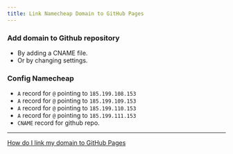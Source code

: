 ```yaml
---
title: Link Namecheap Domain to GitHub Pages
---
```


### Add domain to Github repository
* By adding a CNAME file.
* Or by changing settings.

<!--truncate-->

### Config Namecheap
* `A` record for `@` pointing to `185.199.108.153`
* `A` record for `@` pointing to `185.199.109.153`
* `A` record for `@` pointing to `185.199.110.153`
* `A` record for `@` pointing to `185.199.111.153`
* `CNAME` record for github repo.

---

[How do I link my domain to GitHub Pages](https://www.namecheap.com/support/knowledgebase/article.aspx/9645/2208/how-do-i-link-my-domain-to-github-pages/)